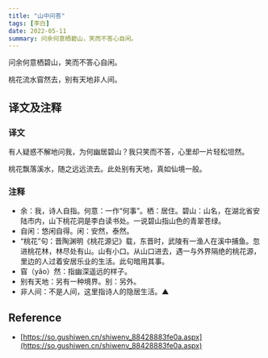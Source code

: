 ```yaml
---
title: "山中问答"
tags: [李白]
date: 2022-05-11
summary: 问余何意栖碧山，笑而不答心自闲。
---
```


问余何意栖碧山，笑而不答心自闲。

桃花流水窅然去，别有天地非人间。

## 译文及注释

### 译文

有人疑惑不解地问我，为何幽居碧山？我只笑而不答，心里却一片轻松坦然。

桃花飘落溪水，随之远远流去。此处别有天地，真如仙境一般。

### 注释

- 余：我，诗人自指。何意：一作“何事”。栖：居住。碧山：山名，在湖北省安陆市内，山下桃花洞是李白读书处。一说碧山指山色的青翠苍绿。
- 自闲：悠闲自得。闲：安然，泰然。
- “桃花”句：晋陶渊明《桃花源记》载，东晋时，武陵有一渔人在溪中捕鱼。忽进桃花林，林尽处有山。山有小口。从山口进去，遇一与外界隔绝的桃花源，里边的人过着安居乐业的生活。此句暗用其事。
- 窅（yǎo）然：指幽深遥远的样子。
- 别有天地：另有一种境界。别：另外。
- 非人间：不是人间，这里指诗人的隐居生活。▲

## Reference

- [https://so.gushiwen.cn/shiwenv_88428883fe0a.aspx](https://so.gushiwen.cn/shiwenv_88428883fe0a.aspx)
